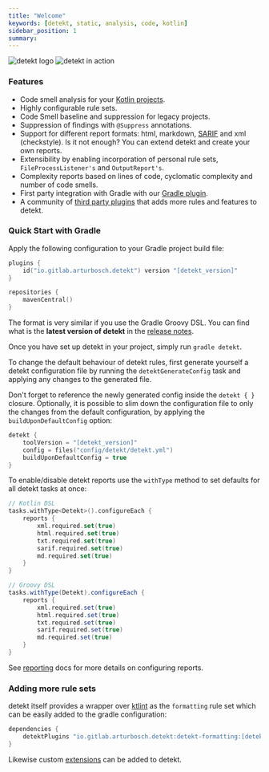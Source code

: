 ```yaml
---
title: "Welcome"
keywords: [detekt, static, analysis, code, kotlin]
sidebar_position: 1
summary:
---
```


![detekt logo](/img/logo.svg "detekt logo")
![detekt in action](/img/tutorial/detekt_in_action.png "detekt in action")

### Features

- Code smell analysis for your [Kotlin projects](https://kotlinlang.org/).
- Highly configurable rule sets.
- Code Smell baseline and suppression for legacy projects.
- Suppression of findings with `@Suppress` annotations.
- Support for different report formats: html, markdown, [SARIF](https://sarifweb.azurewebsites.net/) and xml (checkstyle). Is it not enough? You can extend detekt and create your own reports.
- Extensibility by enabling incorporation of personal rule sets, `FileProcessListener's` and `OutputReport's`.
- Complexity reports based on lines of code, cyclomatic complexity and number of code smells.
- First party integration with Gradle with our [Gradle plugin](/gettingstarted/gradle.mdx).
- A community of [third party plugins](https://github.com/topics/detekt-plugin) that adds more rules and features to detekt.

### Quick Start with Gradle

Apply the following configuration to your Gradle project build file:

```kotlin
plugins {
    id("io.gitlab.arturbosch.detekt") version "[detekt_version]"
}

repositories {
    mavenCentral()
}
```

The format is very similar if you use the Gradle Groovy DSL. You can find what is the **latest version of detekt** in
the [release notes](/changelog).

Once you have set up detekt in your project, simply run `gradle detekt`.

To change the default behaviour of detekt rules, first generate yourself a detekt configuration file by running the
`detektGenerateConfig` task and applying any changes to the generated file.

Don't forget to reference the newly generated config inside the `detekt { }` closure. Optionally, it is possible to
slim down the configuration file to only the changes from the default configuration, by applying the
`buildUponDefaultConfig` option:

```kotlin
detekt {
    toolVersion = "[detekt_version]"
    config = files("config/detekt/detekt.yml")
    buildUponDefaultConfig = true
}
```

To enable/disable detekt reports use the `withType` method to set defaults for all detekt tasks at once:

```kotlin
// Kotlin DSL
tasks.withType<Detekt>().configureEach {
    reports {
        xml.required.set(true)
        html.required.set(true)
        txt.required.set(true)
        sarif.required.set(true)
        md.required.set(true)
    }
}
```

```groovy
// Groovy DSL
tasks.withType(Detekt).configureEach {
    reports {
        xml.required.set(true)
        html.required.set(true)
        txt.required.set(true)
        sarif.required.set(true)
        md.required.set(true)
    }
}
```

See [reporting](/docs/introduction/reporting) docs for more details on configuring reports.

### Adding more rule sets

detekt itself provides a wrapper over [ktlint](https://github.com/pinterest/ktlint) as the `formatting` rule set
which can be easily added to the gradle configuration:

```gradle
dependencies {
    detektPlugins "io.gitlab.arturbosch.detekt:detekt-formatting:[detekt_version]"
}
```

Likewise custom [extensions](/docs/introduction/extensions) can be added to detekt.
